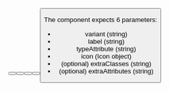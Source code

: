 

<Playground playgroundLink="/storybook/ec/index.html?selectedKind=Button&selectedStory=primary&stories=0">
  <Button
    variant="primary"
    label={demoContentPrimary.label}
    typeAttribute="submit"
    icon={demoContentPrimary.icon}
  />
</Playground>

<Playground playgroundLink="/storybook/ec/index.html?selectedKind=Button&selectedStory=secondary&stories=0">
  <Button
    variant="secondary"
    label={demoContentSecondary.label}
    typeAttribute="button"
    icon={demoContentSecondary.icon}
  />
</Playground>

<Playground playgroundLink="/storybook/ec/index.html?selectedKind=Button&selectedStory=call to action&stories=0">
  <Button
    variant="call"
    label={demoContentCall.label}
    typeAttribute="submit"
    icon={demoContentCall.icon}
  />
</Playground>

<Playground playgroundLink="/storybook/ec/index.html?selectedKind=Button&selectedStory=ghost&stories=0">
  <Button
    variant="ghost"
    label={demoContentGhost.label}
    typeAttribute="button"
    icon={demoContentGhost.icon}
  />
</Playground>

<Playground playgroundLink="/storybook/ec/index.html?selectedKind=Button&selectedStory=search&stories=0">
  <Button
    variant="search"
    label={demoContentSearch.label}
    typeAttribute="submit"
    icon={demoContentSearch.icon}
  />
</Playground>

The component expects 6 parameters:

- variant (string)
- label (string)
- typeAttribute (string)
- icon (Icon object)
- (optional) extraClasses (string)
- (optional) extraAttributes (string)
